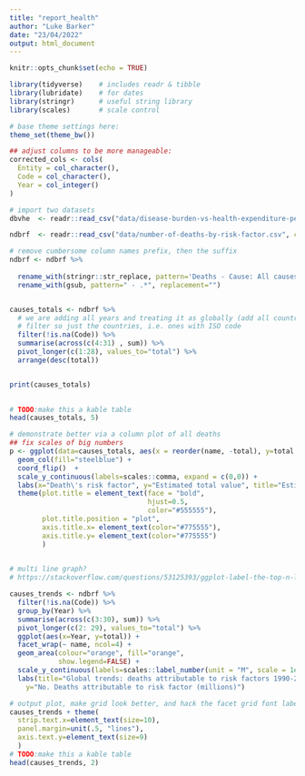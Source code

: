 ```yaml
---
title: "report_health"
author: "Luke Barker"
date: "23/04/2022"
output: html_document
---
```


```r
knitr::opts_chunk$set(echo = TRUE)

library(tidyverse)    # includes readr & tibble
library(lubridate)    # for dates
library(stringr)      # useful string library
library(scales)       # scale control

# base theme settings here:
theme_set(theme_bw())

## adjust columns to be more manageable:
corrected_cols <- cols(
  Entity = col_character(),
  Code = col_character(),
  Year = col_integer()
)

# import two datasets
dbvhe  <- readr::read_csv("data/disease-burden-vs-health-expenditure-per-capita.csv", col_types=corrected_cols) 

ndbrf  <- readr::read_csv("data/number-of-deaths-by-risk-factor.csv", col_types=corrected_cols)

# remove cumbersome column names prefix, then the suffix
ndbrf <- ndbrf %>% 
  
  rename_with(stringr::str_replace, pattern='Deaths - Cause: All causes - Risk: ', replacement="") %>%
  rename_with(gsub, pattern=" - .*", replacement="")



```
```r
causes_totals <- ndbrf %>%
  # we are adding all years and treating it as globally (add all countries only)
  # filter so just the countries, i.e. ones with ISO code 
  filter(!is.na(Code)) %>%
  summarise(across(c(4:31) , sum)) %>%
  pivot_longer(c(1:28), values_to="total") %>%
  arrange(desc(total))


print(causes_totals)

  
# TODO:make this a kable table
head(causes_totals, 5)

# demonstrate better via a column plot of all deaths 
## fix scales of big numbers
p <- ggplot(data=causes_totals, aes(x = reorder(name, -total), y=total )) +
  geom_col(fill="steelblue") + 
  coord_flip()  +
  scale_y_continuous(labels=scales::comma, expand = c(0,0)) +
  labs(x="Death\'s risk factor", y="Estimated total value", title="Estimated totals for deaths attributable to risk factor, globally, 1990-2019") +
  theme(plot.title = element_text(face = "bold",
                                  hjust=0.5,
                                  color="#555555"),
        plot.title.position = "plot",
        axis.title.x= element_text(color="#775555"),
        axis.title.y= element_text(color="#775555")
        )
  


```

```r

# multi line graph? 
# https://stackoverflow.com/questions/53125393/ggplot-label-the-top-n-lines

causes_trends <- ndbrf %>% 
  filter(!is.na(Code)) %>%
  group_by(Year) %>% 
  summarise(across(c(3:30), sum)) %>%
  pivot_longer(c(2: 29), values_to="total") %>%
  ggplot(aes(x=Year, y=total)) +
  facet_wrap(~ name, ncol=4) +
  geom_area(colour="orange", fill="orange", 
            show.legend=FALSE) +
  scale_y_continuous(labels=scales::label_number(unit = "M", scale = 1e-6, accuracy=1)) +
  labs(title="Global trends: deaths attributable to risk factors 1990-2020", 
    y="No. Deaths attributable to risk factor (millions)")

# output plot, make grid look better, and hack the facet grid font label size & grid spacing 
causes_trends + theme(
  strip.text.x=element_text(size=10), 
  panel.margin=unit(.5, "lines"),
  axis.text.y=element_text(size=9)
  )
# TODO:make this a kable table
head(causes_trends, 2)


```

```r

```

```r

```

```r

```

```r

```





